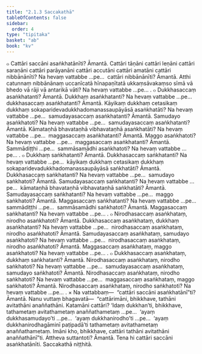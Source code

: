 ```yaml
---
title: "2.1.3 Saccakathā"
tableOfContents: false
sidebar:
  order: 4
type: "tipitaka"
basket: "ab"
book: "kv"
---
```



<DynamicBreadcrumb />

<Division number="452" book="kv">

<Paragraph number="1559" book="kv">
๐ Cattāri saccāni asaṅkhatānīti? Āmantā. Cattāri tāṇāni cattāri leṇāni cattāri saraṇāni cattāri parāyanāni cattāri accutāni cattāri amatāni cattāri nibbānānīti? Na hevaṃ vattabbe …pe…  cattāri nibbānānīti? Āmantā. Atthi catunnaṃ nibbānānaṃ uccanīcatā hīnapaṇītatā ukkaṃsāvakaṃso sīmā vā bhedo vā rāji vā antarikā vāti? Na hevaṃ vattabbe …pe… .
</Paragraph>

<Paragraph number="1560" book="kv">
๐ Dukkhasaccaṃ asaṅkhatanti? Āmantā. Dukkhaṃ asaṅkhatanti? Na hevaṃ vattabbe …pe…  dukkhasaccaṃ asaṅkhatanti? Āmantā. Kāyikaṃ dukkhaṃ cetasikaṃ dukkhaṃ sokaparidevadukkhadomanassaupāyāsā asaṅkhatāti? Na hevaṃ vattabbe …pe…  samudayasaccaṃ asaṅkhatanti? Āmantā. Samudayo asaṅkhatoti? Na hevaṃ vattabbe …pe…  samudayasaccaṃ asaṅkhatanti? Āmantā. Kāmataṇhā bhavataṇhā vibhavataṇhā asaṅkhatāti? Na hevaṃ vattabbe …pe…  maggasaccaṃ asaṅkhatanti? Āmantā. Maggo asaṅkhatoti? Na hevaṃ vattabbe …pe…  maggasaccaṃ asaṅkhatanti? Āmantā. Sammādiṭṭhi …pe…  sammāsamādhi asaṅkhatoti? Na hevaṃ vattabbe …pe… .
</Paragraph>

<Paragraph number="1561" book="kv">
๐ Dukkhaṃ saṅkhatanti? Āmantā. Dukkhasaccaṃ saṅkhatanti? Na hevaṃ vattabbe …pe…  kāyikaṃ dukkhaṃ cetasikaṃ dukkhaṃ sokaparidevadukkhadomanassaupāyāsā saṅkhatāti? Āmantā. Dukkhasaccaṃ saṅkhatanti? Na hevaṃ vattabbe …pe…  samudayo saṅkhatoti? Āmantā. Samudayasaccaṃ saṅkhatanti? Na hevaṃ vattabbe …pe…  kāmataṇhā bhavataṇhā vibhavataṇhā saṅkhatāti? Āmantā. Samudayasaccaṃ saṅkhatanti? Na hevaṃ vattabbe …pe…  maggo saṅkhatoti? Āmantā. Maggasaccaṃ saṅkhatanti? Na hevaṃ vattabbe …pe…  sammādiṭṭhi …pe…  sammāsamādhi saṅkhatoti? Āmantā. Maggasaccaṃ saṅkhatanti? Na hevaṃ vattabbe …pe… .
</Paragraph>

</Division>
<Division number="453" book="kv">

<Paragraph number="1562" book="kv">
๐ Nirodhasaccaṃ asaṅkhataṃ, nirodho asaṅkhatoti? Āmantā. Dukkhasaccaṃ asaṅkhataṃ, dukkhaṃ asaṅkhatanti? Na hevaṃ vattabbe …pe…  nirodhasaccaṃ asaṅkhataṃ, nirodho asaṅkhatoti? Āmantā. Samudayasaccaṃ asaṅkhataṃ, samudayo asaṅkhatoti? Na hevaṃ vattabbe …pe…  nirodhasaccaṃ asaṅkhataṃ, nirodho asaṅkhatoti? Āmantā. Maggasaccaṃ asaṅkhataṃ, maggo asaṅkhatoti? Na hevaṃ vattabbe …pe… .
</Paragraph>

<Paragraph number="1563" book="kv">
๐ Dukkhasaccaṃ asaṅkhataṃ, dukkhaṃ saṅkhatanti? Āmantā. Nirodhasaccaṃ asaṅkhataṃ, nirodho saṅkhatoti? Na hevaṃ vattabbe …pe…  samudayasaccaṃ asaṅkhataṃ, samudayo saṅkhatoti? Āmantā. Nirodhasaccaṃ asaṅkhataṃ, nirodho saṅkhatoti? Na hevaṃ vattabbe …pe…  maggasaccaṃ asaṅkhataṃ, maggo saṅkhatoti? Āmantā. Nirodhasaccaṃ asaṅkhataṃ, nirodho saṅkhatoti? Na hevaṃ vattabbe …pe… .
</Paragraph>

</Division>
<Division number="454" book="kv">

<Paragraph number="1564" book="kv">
× Na vattabbaṃ—  “cattāri saccāni asaṅkhatānī”ti? Āmantā. Nanu vuttaṃ bhagavatā—  “cattārimāni, bhikkhave, tathāni avitathāni anaññathāni. Katamāni cattāri? ‘Idaṃ dukkhan’ti, bhikkhave, tathametaṃ avitathametaṃ anaññathametaṃ …pe…  ‘ayaṃ dukkhasamudayo’ti …pe…  ‘ayaṃ dukkhanirodho’ti …pe…  ‘ayaṃ dukkhanirodhagāminī paṭipadā’ti tathametaṃ avitathametaṃ anaññathametaṃ. Imāni kho, bhikkhave, cattāri tathāni avitathāni anaññathānī”ti. Attheva suttantoti? Āmantā. Tena hi cattāri saccāni asaṅkhatānīti.

</Paragraph>
</Division>

<Paragraph number="1565" type="center" book="kv">
Saccakathā niṭṭhitā.
</Paragraph>